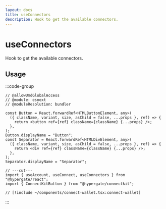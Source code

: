 ```yaml
---
layout: docs
title: useConnectors
description: Hook to get the available connectors.
---
```



# useConnectors

Hook to get the available connectors.

## Usage

:::code-group

<div data-title="Preview">
  <ConnectWallet />
</div>

```tsx twoslash [example.tsx]
// @allowUmdGlobalAccess
// @module: esnext
// @moduleResolution: bundler

const Button = React.forwardRef<HTMLButtonElement, any>(
  ({ className, variant, size, asChild = false, ...props }, ref) => {
    return <button ref={ref} className={className} {...props} />;
  },
);
Button.displayName = "Button";
const Separator = React.forwardRef<HTMLDivElement, any>(
  ({ className, variant, size, asChild = false, ...props }, ref) => {
    return <div ref={ref} className={className} {...props} />;
  },
);
Separator.displayName = "Separator";

// ---cut---
import { useAccount, useConnect, useConnectors } from "@hypergate/react";
import { ConnectKitButton } from "@hypergate/connectkit";

// [!include ~/components/connect-wallet.tsx:connect-wallet]
```

:::
